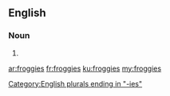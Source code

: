 ==English==

===Noun===
{{head|en}}

# {{plural of|froggy}}

[[Category:English plurals ending in "-ies"]]

[[ar:froggies]]
[[fr:froggies]]
[[ku:froggies]]
[[my:froggies]]